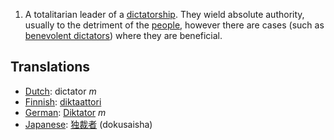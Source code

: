 #A totalitarian leader of a [[dictatorship]].  They wield absolute authority, usually to the detriment of the [[people]], however there are cases (such as [[benevolent dictator]]s) where they are beneficial.

==Translations==
*[[Dutch]]: dictator ''m''
*[[Finnish]]: [[diktaattori]]
*[[German]]: [[Diktator]] ''m''
*[[Japanese]]: [[独裁者]] (dokusaisha)